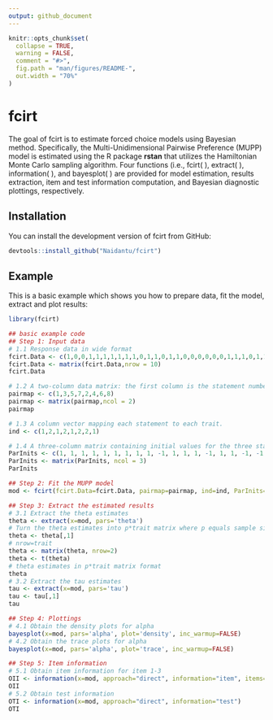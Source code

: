 ```yaml
---
output: github_document
---
```


<!-- README.md is generated from README.Rmd. Please edit that file -->

```r
knitr::opts_chunk$set(
  collapse = TRUE,
  warning = FALSE,
  comment = "#>",
  fig.path = "man/figures/README-",
  out.width = "70%"
)
```

# fcirt

<!-- badges: start -->
<!-- badges: end -->

The goal of fcirt is to estimate forced choice models using Bayesian method. Specifically, the Multi-Unidimensional Pairwise Preference (MUPP) model is estimated using the R package **rstan** that utilizes the Hamiltonian Monte Carlo sampling algorithm. Four functions (i.e., fcirt( ), extract( ), information( ), and bayesplot( ) are provided for model estimation, results extraction, item and test information computation, and Bayesian diagnostic plottings, respectively.

## Installation

You can install the development version of fcirt from GitHub:

``` r
devtools::install_github("Naidantu/fcirt")
```

## Example

This is a basic example which shows you how to prepare data, fit the model, extract and plot results:

```r
library(fcirt)

## basic example code
## Step 1: Input data
# 1.1 Response data in wide format
fcirt.Data <- c(1,0,0,1,1,1,1,1,1,1,0,1,1,0,1,1,0,0,0,0,0,0,1,1,1,0,1,1,1,1,0,1,1,1,0,1,1,0,1,1)
fcirt.Data <- matrix(fcirt.Data,nrow = 10)
fcirt.Data

# 1.2 A two-column data matrix: the first column is the statement number for statement s; the second column is the statement number for statement t.
pairmap <- c(1,3,5,7,2,4,6,8)
pairmap <- matrix(pairmap,ncol = 2)
pairmap

# 1.3 A column vector mapping each statement to each trait.
ind <- c(1,2,1,2,1,2,2,1)

# 1.4 A three-column matrix containing initial values for the three statement parameters (alpha, delta, tau) respectively. If using the direct MUPP estimation approach, 1 and -1 for alphas and taus are recommended and -1 or 1 for deltas are recommended depending on the signs of the statements. If using the two-step estimation approach, pre-estimated statement parameters are used as the initial values. The R package **bmggum** (Tu et al., 2021) can be used to estimate statement parameters for the two-step approach. 
ParInits <- c(1, 1, 1, 1, 1, 1, 1, 1, 1, -1, 1, 1, 1, -1, 1, 1, -1, -1, -1, -1, -1, -1, -1, -1)
ParInits <- matrix(ParInits, ncol = 3)
ParInits

## Step 2: Fit the MUPP model
mod <- fcirt(fcirt.Data=fcirt.Data, pairmap=pairmap, ind=ind, ParInits=ParInits, iter=1000)

## Step 3: Extract the estimated results 
# 3.1 Extract the theta estimates 
theta <- extract(x=mod, pars='theta')
# Turn the theta estimates into p*trait matrix where p equals sample size and trait equals the number of latent traits
theta <- theta[,1]
# nrow=trait
theta <- matrix(theta, nrow=2)  
theta <- t(theta)
# theta estimates in p*trait matrix format
theta
# 3.2 Extract the tau estimates
tau <- extract(x=mod, pars='tau')
tau <- tau[,1]
tau

## Step 4: Plottings
# 4.1 Obtain the density plots for alpha
bayesplot(x=mod, pars='alpha', plot='density', inc_warmup=FALSE)
# 4.2 Obtain the trace plots for alpha
bayesplot(x=mod, pars='alpha', plot='trace', inc_warmup=FALSE)

## Step 5: Item information 
# 5.1 Obtain item information for item 1-3
OII <- information(x=mod, approach="direct", information="item", items=1:3)
OII
# 5.2 Obtain test information 
OTI <- information(x=mod, approach="direct", information="test")
OTI
```
